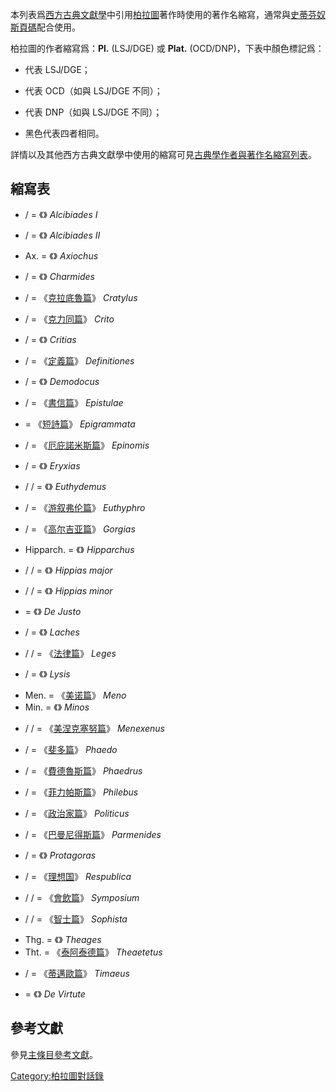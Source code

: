 本列表爲[[古典學|西方古典文獻學]]中引用[[柏拉圖|柏拉圖]]著作時使用的著作名縮寫，通常與[[史蒂芬奴斯頁碼|史蒂芬奴斯頁碼]]配合使用。

柏拉圖的作者縮寫爲：'''Pl.''' (LSJ/DGE) 或 '''Plat.''' (OCD/DNP)，下表中顏色標記爲：
*{{red|紅色}}代表 LSJ/DGE；
*{{blue|藍色}}代表 OCD（如與 LSJ/DGE 不同）；
*{{green|綠色}}代表 DNP（如與 LSJ/DGE 不同）；
*黑色代表四者相同。
詳情以及其他西方古典文獻學中使用的縮寫可見[[古典學作者與著作名縮寫列表|古典學作者與著作名縮寫列表]]。

== 縮寫表 ==
* {{red|Alc. 1}} / {{green|Alk. 1}} = 《{{tsl|en|First Alcibiades|阿奇拜得篇之一}}》 ''Alcibiades I''
* {{red|Alc. 2}} / {{green|Alk. 2}} = 《{{tsl|en|Second Alcibiades|阿奇拜得篇之二}}》 ''Alcibiades II''
* Ax. = 《{{tsl|en|Axiochus (dialogue)|阿克西俄庫篇}}》 ''Axiochus''
* {{red|Chrm.}} / {{green|Charm.}} = 《{{tsl|en|Charmides (dialogue)|卡爾米德篇}}》 ''Charmides''
* {{red|Cra.}} / {{green|Krat.}} = 《[[克拉底魯篇|克拉底魯篇]]》 ''Cratylus''
* {{red|Cri.}} / {{green|Krit.}} = 《[[克力同篇|克力同篇]]》 ''Crito''
* {{red|Criti.}} / {{green|Kritias}} = 《{{tsl|en|Critias (dialogue)|克里底亞篇}}》 ''Critias''
* {{red|Def.}} / {{green|def.}} = 《[[定義篇|定義篇]]》 ''Definitiones''
* {{red|Demod.}} / {{green|Dem.}} = 《{{tsl|en|Demodocus (dialogue)|德謨多庫篇}}》 ''Demodocus''
* {{red|Ep.}} / {{green|epist.}} = 《[[書信篇|書信篇]]》 ''Epistulae''
* {{red|Epigr.}} = 《[[短詩篇|短詩篇]]》 ''Epigrammata''
* {{red|Epin.}} / {{green|epin.}} = 《[[厄庇諾米斯篇|厄庇諾米斯篇]]》 ''Epinomis''
* {{red|Erx}} / {{green|Eryx.}} = 《{{tsl|en|Eryxias (dialogue)|厄律克西亞篇}}》 ''Eryxias''
* {{red|Euthd.}} / {{blue|Euthyd.}} / {{green|Euthyd.}} = 《{{tsl|en|Euthydemus (dialogue)|歐緒德謨篇}}》 ''Euthydemus''
* {{red|Euthphr.}} / {{green|Euthyphr.}} = 《[[游叙弗伦篇|游叙弗伦篇]]》 ''Euthyphro''
* {{red|Grg.}} / {{green|Gorg.}} = 《[[高尔吉亚篇|高尔吉亚篇]]》 ''Gorgias''
* Hipparch. = 《{{tsl|en|Hipparchus (dialogue)|希帕庫篇}}》 ''Hipparchus''
* {{red|Hp.Ma.}} / {{blue|Hp. mai.}} / {{green|Hipp. mai.}} = 《{{tsl|en|Hippias Major|大希庇亞篇}}》 ''Hippias major''
* {{red|Hp.Mi.}} / {{blue|Hp. mi.}} / {{green|Hipp. min.}} = 《{{tsl|en|Hippias Major|大希庇亞篇}}》 ''Hippias minor''
* {{red|Just.}} = 《{{tsl|en|On Justice|論正義}}》 ''De Justo''
* {{red|La.}} / {{green|Lach.}} = 《{{tsl|en|Laches (dialogue)|拉凱斯篇}}》 ''Laches''
* {{red|Lg.}} / {{blue|Leg.}} / {{green|leg. (nom.)}} = 《[[法律篇|法律篇]]》 ''Leges''
* {{red|Ly.}} / {{blue|Lys.}} = 《{{tsl|en|Lysis (dialogue)|呂西斯篇}}》 ''Lysis''
* Men. = 《[[美诺篇|美诺篇]]》 ''Meno''
* Min. = 《{{tsl|en|Minos (dialogue)|彌努斯篇}}》 ''Minos''
* {{red|Mx.}} / {{blue|Menex.}} / {{green|Mx.}} = 《[[美涅克塞努篇|美涅克塞努篇]]》 ''Menexenus''
* {{red|Phd.}} / {{green|Phaid.}} = 《[[斐多篇|斐多篇]]》 ''Phaedo''
* {{red|Phdr.}} / {{green|Phaidr.}} = 《[[費德魯斯篇|費德魯斯篇]]》 ''Phaedrus''
* {{red|Phlb.}} / {{green|Phil.}} = 《[[菲力帕斯篇|菲力帕斯篇]]》 ''Philebus''
* {{red|Plt.}} / {{green|polit.}} = 《[[政治家篇|政治家篇]]》 ''Politicus''
* {{red|Prm.}} / {{green|Parm.}} = 《[[巴曼尼得斯篇|巴曼尼得斯篇]]》 ''Parmenides''
* {{red|Prt.}} / {{green|Prot.}} = 《{{tsl|en|Protagoras (dialogue)|普羅泰戈拉篇}}》 ''Protagoras''
* {{red|R.}} / {{green|rep. (pol.)}} = 《[[理想国|理想国]]》 ''Respublica''
* {{red|Smp.}} / {{blue|Symp.}} / {{green|symp.}} = 《[[會飲篇|會飲篇]]》 ''Symposium''
* {{red|Sph.}} / {{blue|Soph.}} / {{green|soph.}} = 《[[智士篇|智士篇]]》 ''Sophista''
* Thg. = 《{{tsl|en|Theages (dialogue)|塞亞革斯篇}}》 ''Theages''
* Tht. = 《[[泰阿泰德篇|泰阿泰德篇]]》 ''Theaetetus''
* {{red|Ti.}} / {{blue|Tim.}} = 《[[蒂邁歐篇|蒂邁歐篇]]》 ''Timaeus''
* {{red|Virt.}} = 《{{tsl|en|On Justice|論正義}}》 ''De Virtute''

== 參考文獻 ==
參見[[古典學作者與著作名縮寫列表#引用|主條目參考文獻]]。

[[Category:柏拉圖對話錄|Category:柏拉圖對話錄]]